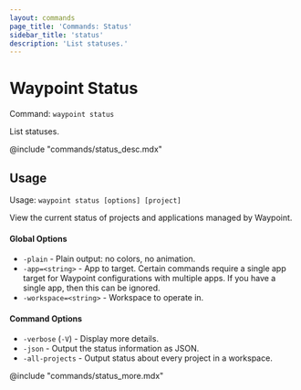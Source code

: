 ```yaml
---
layout: commands
page_title: 'Commands: Status'
sidebar_title: 'status'
description: 'List statuses.'
---
```


# Waypoint Status

Command: `waypoint status`

List statuses.

@include "commands/status_desc.mdx"

## Usage

Usage: `waypoint status [options] [project]`

View the current status of projects and applications managed by Waypoint.

#### Global Options

- `-plain` - Plain output: no colors, no animation.
- `-app=<string>` - App to target. Certain commands require a single app target for Waypoint configurations with multiple apps. If you have a single app, then this can be ignored.
- `-workspace=<string>` - Workspace to operate in.

#### Command Options

- `-verbose` (`-V`) - Display more details.
- `-json` - Output the status information as JSON.
- `-all-projects` - Output status about every project in a workspace.

@include "commands/status_more.mdx"
